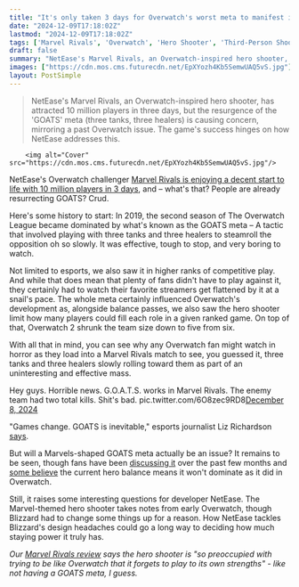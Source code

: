 ```yaml
---
title: "It's only taken 3 days for Overwatch's worst meta to manifest in Marvel Rivals: 'Games change. GOATS is inevitable.'"
date: "2024-12-09T17:18:02Z"
lastmod: "2024-12-09T17:18:02Z"
tags: ['Marvel Rivals', 'Overwatch', 'Hero Shooter', 'Third-Person Shooter', 'NetEase', 'GOATS Meta', 'Competitive Gaming']
draft: false
summary: "NetEase's Marvel Rivals, an Overwatch-inspired hero shooter,  has attracted 10 million players in three days, but the resurgence of the 'GOATS' meta (three tanks, three healers) is causing concern, mirroring a past Overwatch issue.  The game's success hinges on how NetEase addresses this."
images: ["https://cdn.mos.cms.futurecdn.net/EpXYozh4Kb5SemwUAQ5vS.jpg"]
layout: PostSimple
---
```

> NetEase's Marvel Rivals, an Overwatch-inspired hero shooter,  has attracted 10 million players in three days, but the resurgence of the 'GOATS' meta (three tanks, three healers) is causing concern, mirroring a past Overwatch issue.  The game's success hinges on how NetEase addresses this.


        <img alt="Cover" src="https://cdn.mos.cms.futurecdn.net/EpXYozh4Kb5SemwUAQ5vS.jpg"/>
        
NetEase's Overwatch challenger [Marvel Rivals is enjoying a decent start to life with 10 million players in 3 days](https://www.gamesradar.com/games/third-person-shooter/marvel-rivals-celebrates-a-successful-launch-with-netease-games-overwatch-rival-hitting-over-10-million-players-in-just-3-days/), and – what's that? People are already resurrecting GOATS? Crud.

Here's some history to start: In 2019, the second season of The Overwatch League became dominated by what's known as the GOATS meta – A tactic that involved playing with three tanks and three healers to steamroll the opposition oh so slowly. It was effective, tough to stop, and very boring to watch.

Not limited to esports, we also saw it in higher ranks of competitive play. And while that does mean that plenty of fans didn't have to play against it, they certainly had to watch their favorite streamers get flattened by it at a snail's pace. The whole meta certainly influenced Overwatch's development as, alongside balance passes, we also saw the hero shooter limit how many players could fill each role in a given ranked game. On top of that, Overwatch 2 shrunk the team size down to five from six.

With all that in mind, you can see why any Overwatch fan might watch in horror as they load into a Marvel Rivals match to see, you guessed it, three tanks and three healers slowly rolling toward them as part of an uninteresting and effective mass.

Hey guys. Horrible news. G.O.A.T.S. works in Marvel Rivals. The enemy team had two total kills. Shit's bad. pic.twitter.com/6O8zec9RD8[December 8, 2024](https://twitter.com/TheChowderhead/status/1865870620187390321)

"Games change. GOATS is inevitable," esports journalist Liz Richardson [says](https://x.com/mizliz_/status/1865959391188619507). 

But will a Marvels-shaped GOATS meta actually be an issue? It remains to be seen, though fans have been [discussing it](https://youtu.be/5-xvxZXqCAM?si=UHrCdarEGuzYjGhW) over the past few months and [some believe](https://www.reddit.com/r/marvelrivals/comments/1gswddv/lets_talk_about_goats_meta/?utm_source=share&utm_medium=web3x&utm_name=web3xcss&utm_term=1&utm_content=share_button) the current hero balance means it won't dominate as it did in Overwatch. 

Still, it raises some interesting questions for developer NetEase. The Marvel-themed hero shooter takes notes from early Overwatch, though Blizzard had to change some things up for a reason. How NetEase tackles Blizzard's design headaches could go a long way to deciding how much staying power it truly has.

*Our *[<em>Marvel Rivals review</em>](https://www.gamesradar.com/games/third-person-shooter/marvel-rivals-review/)* says the hero shooter is "so preoccupied with trying to be like Overwatch that it forgets to play to its own strengths" - like not having a GOATS meta, I guess.*
        